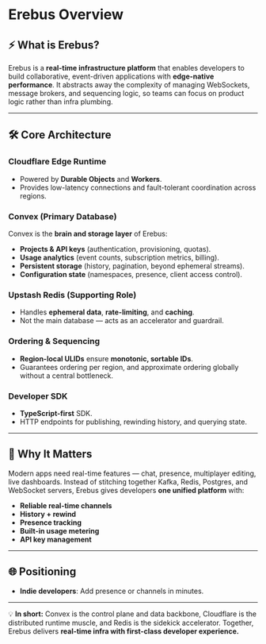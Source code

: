 # Erebus Overview

## ⚡ What is Erebus?
Erebus is a **real-time infrastructure platform** that enables developers to build collaborative, event-driven applications with **edge-native performance**. It abstracts away the complexity of managing WebSockets, message brokers, and sequencing logic, so teams can focus on product logic rather than infra plumbing.

---

## 🛠 Core Architecture

### Cloudflare Edge Runtime
- Powered by **Durable Objects** and **Workers**.
- Provides low-latency connections and fault-tolerant coordination across regions.

### Convex (Primary Database)
Convex is the **brain and storage layer** of Erebus:
- **Projects & API keys** (authentication, provisioning, quotas).
- **Usage analytics** (event counts, subscription metrics, billing).
- **Persistent storage** (history, pagination, beyond ephemeral streams).
- **Configuration state** (namespaces, presence, client access control).

### Upstash Redis (Supporting Role)
- Handles **ephemeral data**, **rate-limiting**, and **caching**.
- Not the main database — acts as an accelerator and guardrail.

### Ordering & Sequencing
- **Region-local ULIDs** ensure **monotonic, sortable IDs**.
- Guarantees ordering per region, and approximate ordering globally without a central bottleneck.

### Developer SDK
- **TypeScript-first** SDK.
- HTTP endpoints for publishing, rewinding history, and querying state.

---

## 🎯 Why It Matters
Modern apps need real-time features — chat, presence, multiplayer editing, live dashboards.
Instead of stitching together Kafka, Redis, Postgres, and WebSocket servers, Erebus gives developers **one unified platform** with:
- **Reliable real-time channels**
- **History + rewind**
- **Presence tracking**
- **Built-in usage metering**
- **API key management**

---

## 🌐 Positioning
- **Indie developers**: Add presence or channels in minutes.

---

💡 **In short:** Convex is the control plane and data backbone, Cloudflare is the distributed runtime muscle, and Redis is the sidekick accelerator. Together, Erebus delivers **real-time infra with first-class developer experience.**
